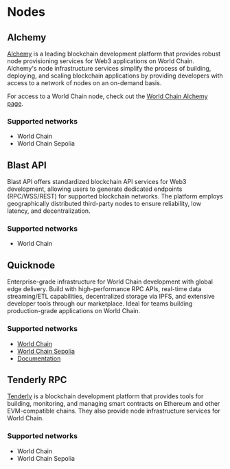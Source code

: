 # Nodes

## Alchemy

[Alchemy](https://alchemy.com/) is a leading blockchain development platform that provides robust node provisioning services for Web3 applications on World Chain. 
Alchemy's node infrastructure services simplify the process of building, deploying, and scaling
 blockchain applications by providing developers with access to a network of nodes on an on-demand basis.

For access to a World Chain node, check out the [World Chain Alchemy page](https://www.alchemy.com/world-chain).

### Supported networks

- World Chain
- World Chain Sepolia

## Blast API

Blast API offers standardized blockchain API services for Web3 development, allowing users to generate dedicated endpoints (RPC/WSS/REST) for supported blockchain networks. The platform employs geographically distributed third-party nodes to ensure reliability, low latency, and decentralization.

### Supported networks

- World Chain

## Quicknode

Enterprise-grade infrastructure for World Chain development with global edge delivery. Build with high-performance RPC APIs, real-time data streaming/ETL capabilities, decentralized storage via IPFS, and extensive developer tools through our marketplace. Ideal for teams building production-grade applications on World Chain.

### Supported networks

- [World Chain](https://www.quicknode.com/chains/worldchain)
- [World Chain Sepolia](https://www.quicknode.com/chains/worldchain)
- [Documentation](https://www.quicknode.com/chains/worldchain)

## Tenderly RPC

[Tenderly](https://tenderly.co/) is a blockchain development platform that provides tools for building, monitoring, and managing smart contracts on Ethereum and other EVM-compatible chains. They also provide node infrastructure services for World Chain.

### Supported networks

- World Chain
- World Chain Sepolia